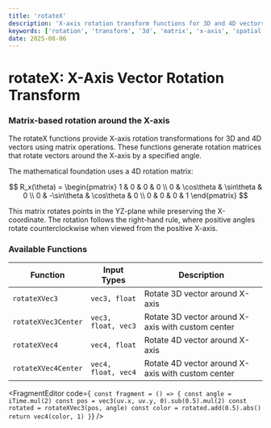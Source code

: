 ```yaml
---
title: 'rotateX'
description: 'X-axis rotation transform functions for 3D and 4D vectors'
keywords: ['rotation', 'transform', '3d', 'matrix', 'x-axis', 'spatial', 'linear algebra']
date: 2025-08-06
---
```



# rotateX: X-Axis Vector Rotation Transform

### Matrix-based rotation around the X-axis

The rotateX functions provide X-axis rotation transformations for 3D and 4D vectors using matrix operations. These functions generate rotation matrices that rotate vectors around the X-axis by a specified angle.

The mathematical foundation uses a 4D rotation matrix:

$$
R_x(\theta) = \begin{pmatrix}
1 & 0 & 0 & 0 \\
0 & \cos\theta & \sin\theta & 0 \\
0 & -\sin\theta & \cos\theta & 0 \\
0 & 0 & 0 & 1
\end{pmatrix}
$$

This matrix rotates points in the YZ-plane while preserving the X-coordinate. The rotation follows the right-hand rule, where positive angles rotate counterclockwise when viewed from the positive X-axis.

### Available Functions

| Function            | Input Types         | Description                                       |
| ------------------- | ------------------- | ------------------------------------------------- |
| `rotateXVec3`       | `vec3, float`       | Rotate 3D vector around X-axis                    |
| `rotateXVec3Center` | `vec3, float, vec3` | Rotate 3D vector around X-axis with custom center |
| `rotateXVec4`       | `vec4, float`       | Rotate 4D vector around X-axis                    |
| `rotateXVec4Center` | `vec4, float, vec4` | Rotate 4D vector around X-axis with custom center |

<FragmentEditor
        code={`
const fragment = () => {
        const angle = iTime.mul(2)
        const pos = vec3(uv.x, uv.y, 0).sub(0.5).mul(2)
        const rotated = rotateXVec3(pos, angle)
        const color = rotated.add(0.5).abs()
        return vec4(color, 1)
}`}
/>
